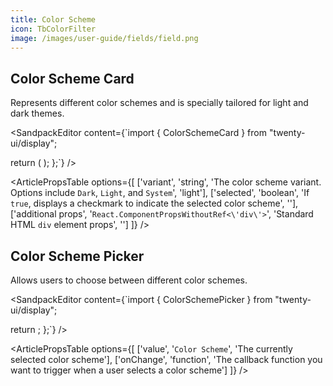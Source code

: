 ```yaml
---
title: Color Scheme
icon: TbColorFilter
image: /images/user-guide/fields/field.png
---
```


## Color Scheme Card

Represents different color schemes and is specially tailored for light and dark themes. 

<ArticleTabs label1="Usage" label2="Props">
<ArticleTab>

<SandpackEditor content={`import { ColorSchemeCard } from "twenty-ui/display";

  return (
      <ColorSchemeCard
      variant="Dark"
      selected={true}
      />
  );
};`} />

</ArticleTab>

<ArticleTab>

<ArticlePropsTable options={[
  ['variant', 'string', 'The color scheme variant. Options include `Dark`, `Light`, and `System`', 'light'],
  ['selected', 'boolean', 'If `true`, displays a checkmark to indicate the selected color scheme', ''],
  ['additional props', '`React.ComponentPropsWithoutRef<\'div\'>`', 'Standard HTML `div` element props', '']
]} />

</ArticleTab>

</ArticleTabs>

## Color Scheme Picker 

Allows users to choose between different color schemes.

<ArticleTabs label1="Usage" label2="Props">
<ArticleTab>

<SandpackEditor content={`import { ColorSchemePicker } from "twenty-ui/display";

  return <ColorSchemePicker
  value="Dark"
  onChange
  />;
};`} />

</ArticleTab>

<ArticleTab>

<ArticlePropsTable options={[
  ['value', '`Color Scheme`', 'The currently selected color scheme'],
  ['onChange', 'function', 'The callback function you want to trigger when a user selects a color scheme']
]} />

</ArticleTab>

</ArticleTabs>

<ArticleEditContent></ArticleEditContent>